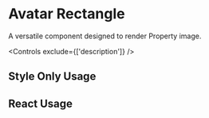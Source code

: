 
<Meta of={AvatarRectangleStories} />

# Avatar Rectangle

A versatile component designed to render Property image.

<Controls exclude={['description']} />

## Style Only Usage

<Canvas of={AvatarRectangleStories.StyleOnlyUsage} />

## React Usage

<Canvas of={AvatarRectangleStories.ReactUsage} />

<RenderHtmlMarkup of={AvatarRectangleStories.ReactUsage} />
